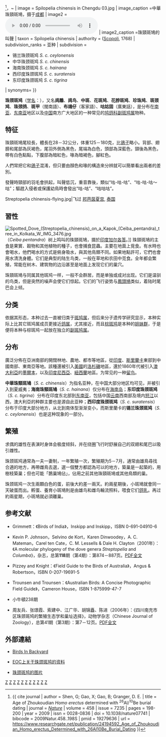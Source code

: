 {{distinguish|珠頸斑鶉}}
{{Speciesbox
| status = LC
| status_system = iucn3.1
| status_ref = <ref>{{IUCN|id=60482887 |title=''Spilopelia chinensis'' |assessors=[[國際鳥盟|國際鳥盟]]（BirdLife International） |version=2019.3 |year=2016 |accessdate=1 October 2016}} 資料庫資料包含說明此物種被編入無危級別的原因</ref>
| fossil_range = [[更新世|更新世]]中期至今<ref>{{ Cite book | author = Lucas, S. G. | year = 2001 | chapter = Chapter 12: Pleistocene | title = ''Chinese Fossil Vertebrates'' | page = pp.259-290 | publisher = [[Columbia_University_Press|Columbia University Press]] | isbn = 0-231-08483-8 }}</ref><ref>{{ cite journal | author = Shen, G; Gao, X; Gao, B; Granger, D. E. | title = Age of Zhoukoudian ''Homo erectus'' determined with <sup>26</sup>Al/<sup>10</sup>Be burial dating | journal = ''[[自然_(期刊)|Nature]]'' | volume = 458 | issue = 7235 | pages = 198-200 | year = 2009 | issn = 0028-0836 | doi = 10.1038/nature07741 | bibcode = 2009Natur.458..198S | pmid = 19279636 | url = https://www.researchgate.net/publication/24194592_Age_of_Zhoukoudian_Homo_erectus_Determined_with_26Al10Be_Burial_Dating }}</ref>，~{{fossilrange|earliest=0.78|0.68|0}}
| image = Spilopelia chinensis in Chengdu 03.jpg
| image_caption =中華珠頸斑鳩，摄于[[成都|成都]]
| image2 = [[File:斑鴿咧叫的聲.ogg|center]]
| image2_caption =珠頸斑鳩的叫聲
| taxon = Spilopelia chinensis
| authority = ([[Scopoli|Scopoli]], 1768)
| subdivision_ranks = 亚种
| subdivision = 
*锡兰珠颈斑鸠 ''S. c. ceylonensis''
*中华珠颈斑鸠 ''S. c. chinensis'' 
*海南珠颈斑鸠 ''S. c. hainana''
*西印度珠颈斑鸠 ''S. c. suratensis''
*东印度珠颈斑鸠 ''S. c. tigrina''
| synonyms={{collapsible list|title=次异名|bullets=1
 |''Columba chinensis''<br>{{small|Scopoli, 1768}}
 |''Stigmatopelia chinensis''<br>{{small|(Scopoli, 1768)}}
 |''Streptopelia chinensis''<br>{{small|(Scopoli, 1768)}}
 }}
}}

'''珠颈斑鸠'''（[[学名|学名]]：{{lang|la|''Spilopelia chinensis''}}），又名'''鸪鵰'''、'''鸪鸟'''、'''中斑'''、'''花斑鸠'''、'''花脖斑鸠'''、'''珍珠鸠'''、'''斑颈鸠'''、'''珠颈鸽'''、'''斑甲'''（閩南語）、'''布鴣仔'''（客家語）、'''咕姑固'''（廣東話），是分布在[[南亚|南亚]]、[[东南亚|东南亚]]地区以及[[中国|中国]]南方广大地区的一种常见的[[鸠鸽科|鸠鸽科]][[副斑鸠属|副斑鸠属]]物种。

== 特征 ==
珠頸斑鳩尾较長，體長在28－32公分，体重125－180克，比[[鴿子|鴿子]]略小。背部、翅膀和尾部為灰褐色，尾羽外側為黑色，尾端為白色，頭部為深藍色，頸後為黑色，帶有白色點點，下腹部為暗紅色，喙為暗褐色，腳紅色。

人們常把它和[[鴿子|鴿子]]混淆，但只要由顏色和喙的構造來分辨就可以簡單看出兩者的差別。

發聲時頸部的羽毛會拱起，叫聲低沉，重音靠後，類似“咕-咕-咕”、“咕-咕-咕～咕”；驅趕入侵者或保護幼鳥時會發出“咕-咕”、“咕咕咕”。
<gallery mode=packed>
Streptopelia chinensis-flying.jpg|飞过 [[邦芭茵夏宫|邦芭茵夏宫]], [[泰国|泰国]]
</gallery>

== 習性 ==
[[File:Spotted_Dove_(Streptopelia_chinensis)_on_a_Kapok_(Ceiba_pentandra)_tree_in_Kolkata_W_IMG_3476.jpg|thumb]]（''Ceiba pentandra''）树上鸣叫的珠頸斑鳩，摄於[[印度|印度]][[加尔各答|加尔各答]]。]]
珠頸斑鳩的主食是果實、穀物和其他植物的種子，也會捕食昆蟲。主要在地面上覓食。有水時也會喝水，他們喝水的方式是俯身吸水，與其他鳥類不同。如果地點許可，它們也會用水清洗身體。它们是典型的陆生鸟类，一般在草地和农田中觅食。全年都会繁殖，常能在树木、建筑物的边沿甚至是地面上发现它们的巢穴。

珠頸斑鳩与同属其他斑鸠一样，一般不会群居，而是单独或成对出现。它们是温驯的鸟类，但是突然的噪声会使它们惊起。它们的飞行姿势与[[鳳頭鳩|鳳頭鳩]]类似，着陆时尾巴会上倾。

==分类==
依据其形态，本种过去一直被归类于[[斑鸠属|斑鸠属]]，但后来分子遗传学研究显示，本种实际上比其它斑鸠属成员更接近[[鸽属|鸽属]]，尤其接近{{le|粉鸽属|Nesoenas}}，而且[[棕斑鸠|棕斑鸠]]是本种的[[姐妹群|姐妹群]]，于是便将本种与棕斑鸠一起放在独立的[[副斑鸠属|副斑鸠属]]。

== 分布 ==
廣泛分佈在亞洲南部的開闊林地、農地、都市等地區，從[[印度|印度]]、[[斯里蘭卡|斯里蘭卡]]東部到中國南部、東南亞等地。該種還被引入[[美國|美國]]的[[洛杉磯|洛杉磯]]地區，還於1860年代被引入[[澳大利亞|澳大利亞]]的[[墨爾本|墨爾本]]，以及[[印度尼西亞|印度尼西亞]]、[[紐西蘭|紐西蘭]]地區。为常见的一种[[留鸟|留鸟]]。

'''中華珠頸斑鳩'''（''S. c. chinensis''）为指名亚种，在中国大部分地区均可见，并被引入到夏威夷；'''海南珠頸斑鳩'''（''S. c. hainana''）仅分布在[[海南岛|海南岛]]；'''东印度珠颈斑鸠'''（''S. c. tigrina''）分布在印度东北部到[[东南亚|东南亚]]，包括中国[[云南|云南]]西南部及境内[[怒江|怒江]]以西，澳大利亞的种群主要也是源自此亚种；'''西印度珠颈斑鸠'''（''S. c. suratensis''）分布于印度大部分地方，从北到南体型渐渐变小，而斯里蘭卡的'''锡兰珠颈斑鸠'''（''S. c. ceylonensis''）也是这种现象的一部分。{{r|Peters|hbk}}

== 繁殖 ==
求偶的雄性在表演时身体会极度倾斜，并在绕圈飞行时舒展自己的双翅和尾巴以吸引雌性。

珠颈斑鸠通常為一夫一妻制，一年繁殖一次，繁殖期为5－7月，通常由雄鳥尋找合適的地方，再帶雌鳥去選，選一個雙方都認為可以的地方，築巢是一起築的，用樹枝築巢；但也可能「鵲巢鳩佔」，佔用之前其他珠頸斑鳩或其他鳥類的巢。

珠颈斑鸠一次生兩顆白色的蛋，前後大約差一兩天。約兩星期後，小斑鳩就會同一天破蛋而出。孵蛋、養育小斑鳩則是由雄鸟和雌鸟輪流照料，喂食它们[[鸽乳|鸽乳]]。再过約兩星期，小斑鳩就必須離巢。

== 参考文献 ==
{{reflist|refs=
<ref name=Peters>{{cite book|title=''Check-list of birds of the world''. Volume 3|author=Peters, James Lee| publisher=Harvard University Press| place=Cambridge| year=1937 |pages=97–98|url=https://archive.org/stream/checklistofbirds31937pete#page/97/mode/1up}}</ref>
<ref name=hbk>{{cite book|title=Handbook of the birds of India and Pakistan. Volume 3| edition=2nd| pages=151–155| year=1981| publisher=Oxford University Press| place= New Delhi}}</ref>
}}
* {{en}}Grimmett：《Birds of India》，Inskipp and Inskipp，ISBN 0-691-04910-6
* {{en}}Kevin P. Johnson，Selvino de Kort，Karen Dinwoodey，A. C. Mateman，Carel ten Cate，C. M. Lessells & Dale H. Clayton（2001年）：《A molecular phylogeny of the dove genera ''Streptopelia'' and ''Columba''》，{{link-en|Auk|Auk (journal)}}杂志，总第'''118'''期（第4期）：第874－887页。[http://www.inhs.uiuc.edu/~kjohnson/kpj_pdfs/Auk.2001.pdf PDF全文] {{Wayback|url=http://www.inhs.uiuc.edu/~kjohnson/kpj_pdfs/Auk.2001.pdf |date=20070927083603 }}
* {{en}}Pizzey and Knight：《Field Guide to the Birds of Australia》，Angus & Robertson，ISBN 0-207-19691-5
* {{en}}Trounsen and Trounsen：《Australian Birds: A Concise Photographic Field Guide》，Cameron House，ISBN 1-875999-47-7
* {{zh}}小牛頓238期
* {{zh}}周友兵、张璟霞、索建中、江广华、胡锦矗、陈进（2006年）：《四川南充市区珠颈斑鸠的繁殖生态学和巢址选择》，动物学杂志（Chinese Journal of Zoology），总第41期（第3期）：第7－12页。[https://web.archive.org/web/20110428101723/http://seekspace.resip.ac.cn/bitstream/2239/5901/1/File_18614.pdf PDF全文]

== 外部連結 ==
{{commons|Streptopelia chinensis}}
* {{en}}[http://www.birdsinbackyards.net/finder/display.cfm?id=4/ Birds In Backyard] {{Wayback|url=http://www.birdsinbackyards.net/finder/display.cfm?id=4%2F |date=20110928071920 }}
* {{en}}[http://eol.org/taxa/17208096 EOC上关于珠颈斑鸠的资料]
{{Taxonbar|from=Q116686}}
* [http://www.bushpea.com/bd/pg/all/s/spotted%20dove%2001.html 珠颈斑鸠的图片] {{Wayback|url=http://www.bushpea.com/bd/pg/all/s/spotted%20dove%2001.html |date=20170216095011 }}

[[Category:副斑鸠属|Z]]
[[Category:香港動物|Z]]
[[Category:中國鳥類|Z]]
[[Category:印度鸟类|Z]]
[[Category:斯里蘭卡鸟类|Z]]
[[Category:馬來西亞鳥類|Z]]
[[Category:越南鸟类|Z]]
[[Category:云南鸟类|Z]]
[[Category:越南鸟类|Z]]
[[Category:台灣鳥類|Z]]
[[Category:1768年描述的鳥類|Z]]